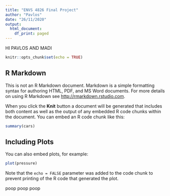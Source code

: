 ```yaml
---
title: "ENVS 4826 Final Project"
author: "Pavlos"
date: "26/11/2020"
output:
  html_document:
    df_print: paged
---
```


HI PAVLOS AND MADI

```r
knitr::opts_chunk$set(echo = TRUE)
```

## R Markdown

This is not an R Markdown document. Markdown is a simple formatting syntax for authoring HTML, PDF, and MS Word documents. For more details on using R Markdown see <http://rmarkdown.rstudio.com>.

When you click the **Knit** button a document will be generated that includes both content as well as the output of any embedded R code chunks within the document. You can embed an R code chunk like this:

```r
summary(cars)
```

## Including Plots

You can also embed plots, for example:

```r
plot(pressure)
```

Note that the `echo = FALSE` parameter was added to the code chunk to prevent printing of the R code that generated the plot.


poop poop poop